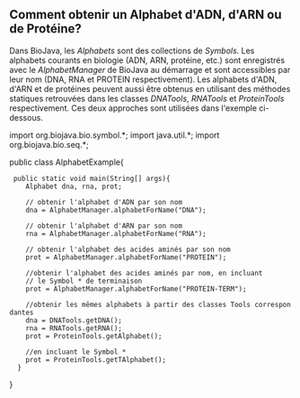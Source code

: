 == Comment obtenir un Alphabet d'ADN, d'ARN ou de Prot&eacute;ine? ==

Dans BioJava, les ''Alphabets'' sont des collections de ''Symbols''. Les alphabets courants en biologie (ADN, ARN, protéine, etc.) sont enregistrés avec le ''AlphabetManager'' de BioJava au démarrage et sont accessibles par leur nom (DNA, RNA et PROTEIN respectivement). Les alphabets d'ADN, d'ARN et de protéines peuvent aussi être obtenus en utilisant des méthodes statiques retrouvées dans les classes ''DNATools'', ''RNATools'' et ''ProteinTools'' respectivement. Ces deux approches sont utilisées dans l'exemple ci-dessous.

<java>
import org.biojava.bio.symbol.*;
import java.util.*;
import org.biojava.bio.seq.*;
 
public class AlphabetExample{
  public static void main(String[] args){
     Alphabet dna, rna, prot;
       
     // obtenir l'alphabet d'ADN par son nom
     dna = AlphabetManager.alphabetForName("DNA");
       
     // obtenir l'alphabet d'ARN par son nom
     rna = AlphabetManager.alphabetForName("RNA");
       
     // obtenir l'alphabet des acides aminés par son nom
     prot = AlphabetManager.alphabetForName("PROTEIN");
        
     //obtenir l'alphabet des acides aminés par nom, en incluant
     // le Symbol * de terminaison
     prot = AlphabetManager.alphabetForName("PROTEIN-TERM");
        
     //obtenir les mêmes alphabets à partir des classes Tools correspondantes
     dna = DNATools.getDNA();
     rna = RNATools.getRNA();
     prot = ProteinTools.getAlphabet();
        
     //en incluant le Symbol *
     prot = ProteinTools.getTAlphabet();
   }
}
</java>